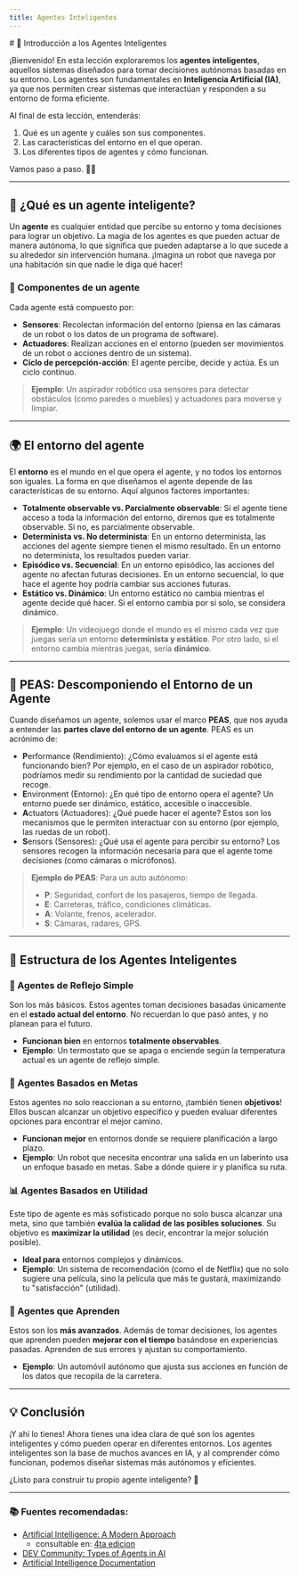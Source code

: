 ```yaml
---
title: Agentes Inteligentes
---
```



<CourseLayout sections={sections}>
# 🌟 Introducción a los Agentes Inteligentes

¡Bienvenido! En esta lección exploraremos los **agentes inteligentes**, aquellos sistemas diseñados para tomar decisiones autónomas basadas en su entorno. Los agentes son fundamentales en **Inteligencia Artificial (IA)**, ya que nos permiten crear sistemas que interactúan y responden a su entorno de forma eficiente.

Al final de esta lección, entenderás:

1. Qué es un agente y cuáles son sus componentes.
2. Las características del entorno en el que operan.
3. Los diferentes tipos de agentes y cómo funcionan.

Vamos paso a paso. 🚶‍♂️

---

## 🧠 ¿Qué es un agente inteligente?

Un **agente** es cualquier entidad que percibe su entorno y toma decisiones para lograr un objetivo. La magia de los agentes es que pueden actuar de manera autónoma, lo que significa que pueden adaptarse a lo que sucede a su alrededor sin intervención humana. ¡Imagina un robot que navega por una habitación sin que nadie le diga qué hacer!

### 🚀 Componentes de un agente

Cada agente está compuesto por:

- **Sensores**: Recolectan información del entorno (piensa en las cámaras de un robot o los datos de un programa de software).
- **Actuadores**: Realizan acciones en el entorno (pueden ser movimientos de un robot o acciones dentro de un sistema).
- **Ciclo de percepción-acción**: El agente percibe, decide y actúa. Es un ciclo continuo.

> **Ejemplo**: Un aspirador robótico usa sensores para detectar obstáculos (como paredes o muebles) y actuadores para moverse y limpiar.

---

## 🌍 El entorno del agente

El **entorno** es el mundo en el que opera el agente, y no todos los entornos son iguales. La forma en que diseñamos el agente depende de las características de su entorno. Aquí algunos factores importantes:

- **Totalmente observable vs. Parcialmente observable**: Si el agente tiene acceso a toda la información del entorno, diremos que es totalmente observable. Si no, es parcialmente observable.
- **Determinista vs. No determinista**: En un entorno determinista, las acciones del agente siempre tienen el mismo resultado. En un entorno no determinista, los resultados pueden variar.
- **Episódico vs. Secuencial**: En un entorno episódico, las acciones del agente no afectan futuras decisiones. En un entorno secuencial, lo que hace el agente hoy podría cambiar sus acciones futuras.
- **Estático vs. Dinámico**: Un entorno estático no cambia mientras el agente decide qué hacer. Si el entorno cambia por sí solo, se considera dinámico.

> **Ejemplo**: Un videojuego donde el mundo es el mismo cada vez que juegas sería un entorno **determinista y estático**. Por otro lado, si el entorno cambia mientras juegas, sería **dinámico**.

---

## 🔧 PEAS: Descomponiendo el Entorno de un Agente

Cuando diseñamos un agente, solemos usar el marco **PEAS**, que nos ayuda a entender las **partes clave del entorno de un agente**. PEAS es un acrónimo de:

- **P**erformance (Rendimiento): ¿Cómo evaluamos si el agente está funcionando bien? Por ejemplo, en el caso de un aspirador robótico, podríamos medir su rendimiento por la cantidad de suciedad que recoge.
- **E**nvironment (Entorno): ¿En qué tipo de entorno opera el agente? Un entorno puede ser dinámico, estático, accesible o inaccesible.
- **A**ctuators (Actuadores): ¿Qué puede hacer el agente? Estos son los mecanismos que le permiten interactuar con su entorno (por ejemplo, las ruedas de un robot).
- **S**ensors (Sensores): ¿Qué usa el agente para percibir su entorno? Los sensores recogen la información necesaria para que el agente tome decisiones (como cámaras o micrófonos).

> **Ejemplo de PEAS**:
> Para un auto autónomo:
>
> - **P**: Seguridad, confort de los pasajeros, tiempo de llegada.
> - **E**: Carreteras, tráfico, condiciones climáticas.
> - **A**: Volante, frenos, acelerador.
> - **S**: Cámaras, radares, GPS.

---

## 🤖 Estructura de los Agentes Inteligentes

### 🔄 Agentes de Reflejo Simple

Son los más básicos. Estos agentes toman decisiones basadas únicamente en el **estado actual del entorno**. No recuerdan lo que pasó antes, y no planean para el futuro.

- **Funcionan bien** en entornos **totalmente observables**.
- **Ejemplo**: Un termostato que se apaga o enciende según la temperatura actual es un agente de reflejo simple.

### 🎯 Agentes Basados en Metas

Estos agentes no solo reaccionan a su entorno, ¡también tienen **objetivos**! Ellos buscan alcanzar un objetivo específico y pueden evaluar diferentes opciones para encontrar el mejor camino.

- **Funcionan mejor** en entornos donde se requiere planificación a largo plazo.
- **Ejemplo**: Un robot que necesita encontrar una salida en un laberinto usa un enfoque basado en metas. Sabe a dónde quiere ir y planifica su ruta.

### 📊 Agentes Basados en Utilidad

Este tipo de agente es más sofisticado porque no solo busca alcanzar una meta, sino que también **evalúa la calidad de las posibles soluciones**. Su objetivo es **maximizar la utilidad** (es decir, encontrar la mejor solución posible).

- **Ideal para** entornos complejos y dinámicos.
- **Ejemplo**: Un sistema de recomendación (como el de Netflix) que no solo sugiere una película, sino la película que más te gustará, maximizando tu "satisfacción" (utilidad).

### 🤖 Agentes que Aprenden

Estos son los **más avanzados**. Además de tomar decisiones, los agentes que aprenden pueden **mejorar con el tiempo** basándose en experiencias pasadas. Aprenden de sus errores y ajustan su comportamiento.

- **Ejemplo**: Un automóvil autónomo que ajusta sus acciones en función de los datos que recopila de la carretera.

---

## 💡 Conclusión

¡Y ahí lo tienes! Ahora tienes una idea clara de qué son los agentes inteligentes y cómo pueden operar en diferentes entornos. Los agentes inteligentes son la base de muchos avances en IA, y al comprender cómo funcionan, podemos diseñar sistemas más autónomos y eficientes.

¿Listo para construir tu propio agente inteligente? 🚀

---

### 📚 Fuentes recomendadas:

- [Artificial Intelligence: A Modern Approach](https://www.pearson.com/en-us/subject-catalog/p/artificial-intelligence-a-modern-approach/P200000008076)
  - consultable en: [4ta edicion](https://drive.google.com/file/d/1NnuWsMe8HVppwYaLZLJJGuRj6RDInJIP/view?usp=sharing)
- [DEV Community: Types of Agents in AI](https://dev.to/hirendhaduk_/6-types-of-intelligent-agents-in-ai-1ac3)
- [Artificial Intelligence Documentation](https://artificialintelligence.readthedocs.io)

</CourseLayout>
